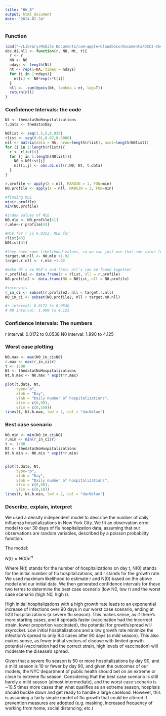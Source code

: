 ```yaml
---
title: "HW_8"
output: html_document
date: "2024-02-24"
---
```


### Function

```r
load("~/Library/Mobile Documents/com~apple~CloudDocs/Documents/QSCI-454/flu.rda")
obs.di.nll <- function(r, N0, Nt, t){
  r <- r
  N0 <- N0
  ndays <- length(Nt)
  nt <- rep(x=NA, times = ndays)
  for (i in 1:ndays){
    nt[i] <- N0*exp(r*t[i])
  }
  nll <- -sum(dpois(Nt, lambda = nt, log=T))
  return(nll)
}
```

### Confidence Intervals: the code

```r
Nt <- thedata$NoHospitalizations
t.data <- thedata$Day

N0list <- seq(1.5,5,0.035)
rlist <- seq(0.01,0.07,0.0006)
nll <- matrix(data = NA, nrow=length(rlist), ncol=length(N0list))
for (i in 1:length(rlist)){
  r <- rlist[i]
  for (j in 1:length(N0list)){
    N0 <-N0list[j]
    nll[i,j] <- obs.di.nll(r,N0, Nt, t.data)
  }
}

r.profile <- apply(X = nll, MARGIN = 1, FUN=min)
N0.profile <- apply(X = nll, MARGIN = 2, FUN=min)

#finding MLE
min(r.profile)
min(N0.profile)

#index values of MLE
N0.mle <- N0.profile[41]
r.mle<-r.profile[43]

#MLE for r is 0.0352, MLE for 
rlist[43]
N0list[41]

#they have same likelihood values, so we can just use that one value for conf interval creation
target.n0.nll <- N0.mle +1.92
target.r.nll <- r.mle +1.92

#make df's so MLE's and their nll's can be found together
r.profile2 <- data.frame(r = rlist, nll = r.profile)
N0.profile2 <- data.frame(N0 = N0list, nll = N0.profile)

#intervals
r_in_ci <- subset(r.profile2, nll < target.r.nll)
N0_in_ci <- subset(N0.profile2, nll < target.n0.nll)

#r interval: 0.0172 to 0.0538
# N0 interval: 1.990 to 4.125

```

### Confidence Intervals: The numbers

r interval: 0.0172 to 0.0538 N0 interval: 1.990 to 4.125

### Worst case plotting

```r
N0.max <- max(N0_in_ci$N0)
r.max <- max(r_in_ci$r)
t <- 1:90
Nt <- thedata$NoHospitalizations
Nt.h.max <- N0.max * exp(t*r.max)

plot(t.data, Nt,
     type="p",
     xlab = "Day",
     ylab = "Daily number of hospitalizations",
     xlim = c(0,90),
     ylim = c(0,550))
lines(t, Nt.h.max, lwd = 2, col = "darkblue")


```

### Best case scenario

```r
N0.min <- min(N0_in_ci$N0)
r.min <- min(r_in_ci$r)
t <- 1:90
Nt <- thedata$NoHospitalizations
Nt.h.min <- N0.min * exp(t*r.min)


plot(t.data, Nt,
     type="p",
     xlab = "Day",
     ylab = "Daily number of hospitalizations",
     xlim = c(0,90),
     ylim = c(0,10))
lines(t, Nt.h.min, lwd = 2, col = "darkblue")


```

### Describe, explain, interpret

We used a density independent model to describe the number of daily influenza hospitalizations in New York City. We fit an observation error model to our 30 days of flu hospitalization data, assuming that our observations are random variables, described by a poisson probability function.

The model:

$N(t) = N(0)e^{rt}$

Where N(t) stands for the number of hospitalizations on day t, N(0) stands for the initial number of flu hospitalizations, and r stands for the growth rate. We used maximum likelihood to estimate r and N(0) based on the above model and our initial data. We then generated confidence intervals for these two terms to determine the best case scenario (low N0, low r) and the worst case scenario (high N0, high r).

High initial hospitalizations with a high growth rate leads to an exponential increase of infections over 90 days in our worst case scenario, ending at 523 hospitalizations (a severe flu season). This makes sense, as if there's more starting cases, and it spreads faster (vaccination had the incorrect strain, lower proportion vaccinated), the potential for growth/spread will skyrocket. Low initial hospitalizations and a low growth rate minimize the infection's spread to only 9.4 cases after 90 days (a mild season). This also makes sense, as fewer intitial vectors of disease with limited growth potential (vaccination had the correct strain, high levels of vaccination) will moderate the disease's spread.

Given that a severe flu season is 50 or more hospitalizations by day 90, and a mild season is 10 or fewer by day 90, and given the outcomes of our models, the NYC department of public health should bet on an extreme or close to extreme flu season. Considering that the best case scenario is still barely a mild season (almost intermediate), and the worst case scenario is \~10.5 times more cases than what qualifies as an extreme season, hospitals should buckle down and get ready to handle a large caseload. However, this is assuming a fairly simple model of flu growth that could be altered if prevention measures are adopted (e.g. masking, increased frequency of working from home, social distancing, etc.)
